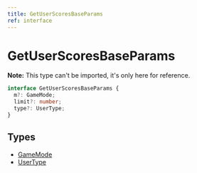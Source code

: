 ```yaml
---
title: GetUserScoresBaseParams
ref: interface
---
```


# GetUserScoresBaseParams

**Note:** This type can't be imported, it's only here for reference.

```ts
interface GetUserScoresBaseParams {
  m?: GameMode;
  limit?: number;
  type?: UserType;
}
```

## Types

- [GameMode](/references/game-mode)
- [UserType](/references/user-type)

